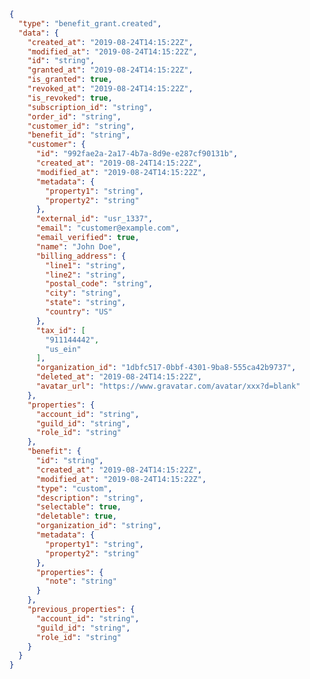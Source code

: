 
```json
{
  "type": "benefit_grant.created",
  "data": {
    "created_at": "2019-08-24T14:15:22Z",
    "modified_at": "2019-08-24T14:15:22Z",
    "id": "string",
    "granted_at": "2019-08-24T14:15:22Z",
    "is_granted": true,
    "revoked_at": "2019-08-24T14:15:22Z",
    "is_revoked": true,
    "subscription_id": "string",
    "order_id": "string",
    "customer_id": "string",
    "benefit_id": "string",
    "customer": {
      "id": "992fae2a-2a17-4b7a-8d9e-e287cf90131b",
      "created_at": "2019-08-24T14:15:22Z",
      "modified_at": "2019-08-24T14:15:22Z",
      "metadata": {
        "property1": "string",
        "property2": "string"
      },
      "external_id": "usr_1337",
      "email": "customer@example.com",
      "email_verified": true,
      "name": "John Doe",
      "billing_address": {
        "line1": "string",
        "line2": "string",
        "postal_code": "string",
        "city": "string",
        "state": "string",
        "country": "US"
      },
      "tax_id": [
        "911144442",
        "us_ein"
      ],
      "organization_id": "1dbfc517-0bbf-4301-9ba8-555ca42b9737",
      "deleted_at": "2019-08-24T14:15:22Z",
      "avatar_url": "https://www.gravatar.com/avatar/xxx?d=blank"
    },
    "properties": {
      "account_id": "string",
      "guild_id": "string",
      "role_id": "string"
    },
    "benefit": {
      "id": "string",
      "created_at": "2019-08-24T14:15:22Z",
      "modified_at": "2019-08-24T14:15:22Z",
      "type": "custom",
      "description": "string",
      "selectable": true,
      "deletable": true,
      "organization_id": "string",
      "metadata": {
        "property1": "string",
        "property2": "string"
      },
      "properties": {
        "note": "string"
      }
    },
    "previous_properties": {
      "account_id": "string",
      "guild_id": "string",
      "role_id": "string"
    }
  }
}
```
